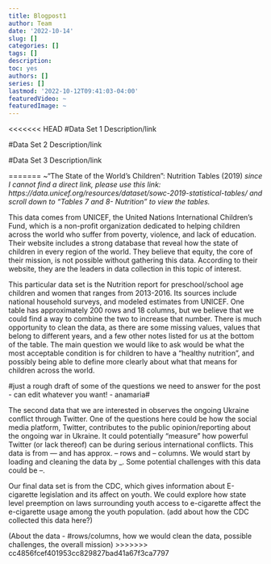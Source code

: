 ```yaml
---
title: Blogpost1
author: Team
date: '2022-10-14'
slug: []
categories: []
tags: []
description:
toc: yes
authors: []
series: []
lastmod: '2022-10-12T09:41:03-04:00'
featuredVideo: ~
featuredImage: ~
---
```


<<<<<<< HEAD
#Data Set 1 Description/link


#Data Set 2 Description/link


#Data Set 3 Description/link






=======
 ~“The State of the World’s Children”: Nutrition Tables (2019) *since I cannot find a direct link, please use this link: https://data.unicef.org/resources/dataset/sowc-2019-statistical-tables/
and scroll down to “Tables 7 and 8- Nutrition” to view the tables.*

This data comes from UNICEF, the United Nations International Children’s Fund, which is a non-profit organization dedicated to helping children across the world who suffer from poverty, violence, and lack of education. Their website includes a strong database that reveal how the state of children in every region of the world. They believe that equity, the core of their mission, is not possible without gathering this data. According to their website, they are the leaders in data collection in this topic of interest.  

This particular data set is the Nutrition report for preschool/school age children and women that ranges from 2013-2016. Its sources include national household surveys, and modeled estimates from UNICEF. One table has approximately 200 rows and 18 columns, but we believe that we could find a way to combine the two to increase that number. There is much opportunity to clean the data, as there are some missing values, values that belong to different years, and a few other notes listed for us at the bottom of the table. The main question we would like to ask would be what the most acceptable condition is for children to have a “healthy nutrition”, and possibly being able to define more clearly about what that means for children across the world. 

#just a rough draft of some of the questions we need to answer for the post - can edit whatever you want! - anamaria#

The second data that we are interested in observes the ongoing Ukraine conflict through Twitter. One of the questions here could be how the social media platform, Twitter, contributes to the public opinion/reporting about the ongoing war in Ukraine. It could potentially "measure" how powerful Twitter (or lack thereof) can be during serious international conflicts. 
This data is from --- and has approx. -- rows and -- columns. We would start by loading and cleaning the data by _. Some potential challenges with this data could be --. 

Our final data set is from the CDC, which gives information about E-cigarette legislation and its affect on youth. We could explore how state level preemption on laws surrounding youth access to e-cigarette affect the e-cigarette usage among the youth population. (add about how the CDC collected this data here?)

(About the data - #rows/columns, how we would clean the data, possible challenges, the overall mission)
>>>>>>> cc4856fcef401953cc829827bad41a67f3ca7797
